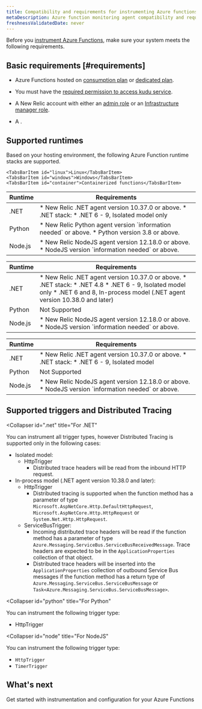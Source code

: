 ```yaml
---
title: Compatibility and requirements for instrumenting Azure functions 
metaDescription: Azure function monitoring agent compatibility and requirements.
freshnessValidatedDate: never
---
```


Before you [instrument Azure Functions](/docs/serverless-function-monitoring/azure-function-monitoring/install-serverless-azure-monitoring/), make sure your system meets the following requirements.

## Basic requirements [#requirements]


* Azure Functions hosted on [consumption plan](https://learn.microsoft.com/en-us/azure/azure-functions/consumption-plan) or [dedicated plan](https://learn.microsoft.com/en-us/azure/azure-functions/dedicated-plan).

* You must have the [required permission to access kudu service](https://learn.microsoft.com/en-us/azure/app-service/resources-kudu#access-kudu-for-your-app). 

* A New Relic account with either an [admin role](/docs/accounts/original-accounts-billing/original-users-roles/users-roles-original-user-model/#roles) or an [Infrastructure manager role](/docs/accounts/original-accounts-billing/original-users-roles/users-roles-original-user-model#add-on).

* A <InlinePopover type="userKey" />.


## Supported runtimes

Based on your hosting environment, the following Azure Function runtime stacks are supported.

<Tabs>
  <TabsBar>

    <TabsBarItem id="linux">Linux</TabsBarItem>
    <TabsBarItem id="windows">Windows</TabsBarItem>
    <TabsBarItem id="container">Containerized functions</TabsBarItem>

  </TabsBar>
  <TabsPages>
  

<TabsPageItem id="linux">


<table>
  <thead>
    <tr>
      <th>Runtime</th>
      <th>Requirements</th>
    </tr>
  </thead>
  <tbody>
    <tr>
      <td>.NET</td>
      <td>
        * New Relic .NET agent version 10.37.0 or above.
        * .NET stack: 
          * .NET 6 - 9, Isolated model only
      </td>
    </tr> 
    <tr>
      <td>Python</td>
      <td>
        * New Relic Python agent version `information needed` or above.
        * Python version 3.8 or above. 
      </td>
    </tr>
    <tr>
      <td>Node.js</td>
      <td>
        * New Relic NodeJS agent version 12.18.0 or above.
        * NodeJS version `information needed` or above.
      </td>
    </tr>
  </tbody>
</table>

</TabsPageItem>


<TabsPageItem id="windows">

<table>
  <thead>
    <tr>
      <th>Runtime</th>
      <th>Requirements</th>
    </tr>
  </thead>
  <tbody>
    <tr>
      <td>.NET</td>
      <td>
        * New Relic .NET agent version 10.37.0 or above.
        * .NET stack: 
          * .NET 4.8
          * .NET 6 - 9, Isolated model only
          * .NET 6 and 8, In-process model (.NET agent version 10.38.0 and later)
      </td>
    </tr> 
    <tr>
      <td>Python</td>
      <td>
        Not Supported
      </td>
    </tr>
    <tr>
      <td>Node.js</td>
      <td>
        * New Relic NodeJS agent version 12.18.0 or above.
        * NodeJS version `information needed` or above.
      </td>
    </tr>
  </tbody>
</table>

</TabsPageItem>

<TabsPageItem id="container">


<table>
  <thead>
    <tr>
      <th>Runtime</th>
      <th>Requirements</th>
    </tr>
  </thead>
  <tbody>
    <tr>
      <td>.NET</td>
      <td>
          * New Relic .NET agent version 10.37.0 or above.
          * .NET stack: 
            * .NET 6 - 9, Isolated model
      </td>
    </tr> 
    <tr>
      <td>Python</td>
      <td>
          Not Supported
      </td>
    </tr>
    <tr>
      <td>Node.js</td>
      <td>
        * New Relic NodeJS agent version 12.18.0 or above.
        * NodeJS version `information needed` or above.
      </td>
    </tr>
  </tbody>
</table>

</TabsPageItem>

</TabsPages>

</Tabs>

## Supported triggers and Distributed Tracing


<CollapserGroup>

  <Collapser
    id=".net"
    title="For .NET"
  >

  You can instrument all trigger types, however Distributed Tracing is supported only in the following cases:

  * Isolated model:
    * HttpTrigger 
      * Distributed trace headers will be read from the inbound HTTP request.
  * In-process model (.NET agent version 10.38.0 and later): 
    * HttpTrigger
      * Distributed tracing is supported when the function method has a parameter of type `Microsoft.AspNetCore.Http.DefaultHttpRequest`, `Microsoft.AspNetCore.Http.HttpRequest` or `System.Net.Http.HttpRequest`.
    * ServiceBusTrigger:
      * Incoming distributed trace headers will be read if the function method has a parameter of type `Azure.Messaging.ServiceBus.ServiceBusReceivedMessage`. Trace headers are expected to be in the `ApplicationProperties` collection of that object.
      * Distributed trace headers will be inserted into the `ApplicationProperties` collection of outbound Service Bus messages if the function method has a return type of `Azure.Messaging.ServiceBus.ServiceBusMessage` or `Task<Azure.Messaging.ServiceBus.ServiceBusMessage>`.

  </Collapser>

  <Collapser
    id="python"
    title="For Python"
  >

  You can instrument the following trigger type:

  * HttpTrigger 

  </Collapser>

  <Collapser
    id="node"
    title="For NodeJS"
  >

  You can instrument the following trigger type:

  * `HttpTrigger` 
  * `TimerTrigger`

  </Collapser>

</CollapserGroup>



## What's next

<DocTiles>
  <DocTile title="Install and configure Azure Functions monitoring" path="/docs/serverless-function-monitoring/azure-function-monitoring/install-serverless-azure-monitoring" >Get started with instrumentation and configuration for your Azure Functions</DocTile>
  
</DocTiles>




